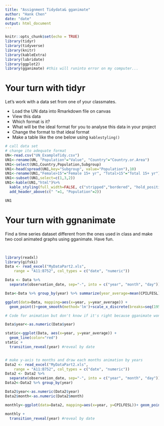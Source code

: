 ```yaml
---
title: "Assignment Tidydata& gganimate"
author: "Hank Chen"
date: "date"
output: html_document
---
```


```r
knitr::opts_chunk$set(echo = TRUE)
library(tidyr)
library(tidyverse)
library(knitr)
library(kableExtra)
library(lubridate)
library(ggplot2)
library(gganimate) #this will runinto error on my computer...
```

# Your turn with tidyr

Let's work with a data set from one of your classmates.  

* Load the UN data into Rmarkdown file on canvas
* View this data 
* Which format is it? 
* What will be the ideal format for you to analyse this data in your project
* Change the format to that ideal format 
* Make a table like the one below using `kablestyling()`

```r
# call data set 
# change ito adequate format
UN<-read.csv("UN_ExampleTidy.csv")
UN1<-rename(UN, "Population"="Value", "Country"="Country.or.Area")
UN1<-select(UN1,Country,Population,Subgroup)
UN1<-head(spread(UN1,key="Subgroup", value="Population"),10)
UN1<-rename(UN1,"Female>15"="Female 15+ yr", "Total>15"="Total 15+ yr")
UN1<-subset(UN1,select=c(1,3,2))
UN1<-kable(UN1,"html")%>%
  kable_styling(full_width=FALSE, c("stripped","bordered", "hold_position"))%>%
  add_header_above(c(" "=1, "Population"=2))

UN1
```

# Your turn with ggnanimate

Find a time series dataset different from the ones used in class and make two cool animated graphs using gganimate. Have fun. 

<br>

```r
library(readxl)
library(gifski) 
Data <- read_excel("MyDataPart2.xls", 
    range = "A11:B752", col_types = c("date", "numeric"))

Data <- Data %>%
  separate(observation_date, sep="-", into = c("year", "month", "day"))

Data<-Data %>% group_by(year) %>% summarize(year_average=mean(CPILFESL))

ggplot(data=Data, mapping=aes(x=year, y=year_average)) +
  geom_point()+geom_smooth(method='lm')+scale_x_discrete(breaks=seq(1957, 2018, 10))+labs(title="Annual Consumer Price Index for All Urban Consumers")

# Code for animation but don't know if it's right because gganimate won't work on my computer

Data$year<-as.numeric(Data$year)

static<-ggplot(Data, aes(x=year, y=year_average)) + 
  geom_line(color="red")
static +
  transition_reveal(year) #reveal by date


# make y-axis to months and draw each months animation by years
Data2 <- read_excel("MyDataPart2.xls", 
    range = "A11:B752", col_types = c("date", "numeric"))
Data2 <- Data2 %>%
  separate(observation_date, sep="-", into = c("year", "month", "day"))
Data2<-Data2 %>% group_by(year)

Data2$year<-as.numeric(Data2$year)
Data2$month<-as.numeric(Data2$month)

monthly<-ggplot(data=Data2, mapping=aes(x=year, y=CPILFESL))+ geom_point(alpha=0.5)+facet_wrap(~month)+ylab("Monthly CPILFESL")+geom_line(color="blue")

monthly +
  transition_reveal(year) #reveal by date
```

